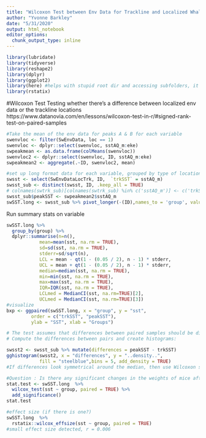 ```yaml
---
title: "Wilcoxon Test between Env Data for Trackline and Localized Whales"
author: "Yvonne Barkley"
date: "5/31/2020"
output: html_notebook
editor_options: 
  chunk_output_type: inline
---
```


```r
library(lubridate)
library(tidyverse)
library(reshape2)
library(dplyr)
library(ggplot2)
library(here) #helps with stupid root dir and accessing subfolders, it's awesome.
library(rstatix)
```
#Wilcoxon Test
Testing whether there's a difference between localized env data or the trackline locations
https://www.datanovia.com/en/lessons/wilcoxon-test-in-r/#signed-rank-test-on-paired-samples
```r
#Take the mean of the env data for peaks A & B for each variable
swenvloc <- filter(SwEnvData, loc == 1)
swenvloc <- dplyr::select(swenvloc, sstAQ_m:eke)
swpeakmean <- as.data.frame(colMeans(swenvloc))
swenvloc2 <- dplyr::select(swenvloc, ID, sstAQ_m:eke)
swpeakmean2 <- aggregate(.~ID, swenvloc2, mean)

#set up long format data for each variable, grouped by type of location
swsst <- select(SwEnvDataLocTrk, ID,  `trkSST` = sstAQ_m)
swsst_sub <- distinct(swsst, ID, .keep_all = TRUE)
# colnames(swtrk_sub)[colnames(swtrk_sub) %in% c('sstAQ_m')] <- c('trkSST')
swsst_sub$peakSST <- swpeakmean2$sstAQ_m
swSST.long <- swsst_sub %>% pivot_longer(-(ID),names_to = 'group', values_to = 'sst')
```

Run summary stats on variable
```r
swSST.long %>% 
  group_by(group) %>%
  dplyr::summarise(n=n(), 
            mean=mean(sst, na.rm = TRUE), 
            sd=sd(sst, na.rm = TRUE),
            stderr=sd/sqrt(n),
            LCL = mean - qt(1 - (0.05 / 2), n - 1) * stderr,
            UCL = mean + qt(1 - (0.05 / 2), n - 1) * stderr,
            median=median(sst, na.rm = TRUE),
            min=min(sst, na.rm = TRUE), 
            max=max(sst, na.rm = TRUE),
            IQR=IQR(sst, na.rm = TRUE),
            LCLmed = MedianCI(sst, na.rm=TRUE)[2],
            UCLmed = MedianCI(sst, na.rm=TRUE)[3])
#visualize
bxp <- ggpaired(swSST.long, x = "group", y = "sst", 
         order = c("trkSST", "peakSST"),
         ylab = "SST", xlab = "Groups")

# The test assumes that differences between paired samples should be distributed symmetrically around the median.
# Compute the differences between pairs and create histograms:

swsst2 <- swsst_sub %>% mutate(differences = peakSST - trkSST)
gghistogram(swsst2, x = "differences", y = "..density..", 
            fill = "steelblue",bins = 5, add_density = TRUE)
#If differences look symmetrical around the median, then use Wilcoxon signed-rank test

#Question : Is there any significant changes in the weights of mice after treatment?
stat.test <- swSST.long  %>%
  wilcox_test(sst ~ group, paired = TRUE) %>%
  add_significance()
stat.test

#effect size (if there is one?)
swSST.long  %>%
  rstatix::wilcox_effsize(sst ~ group, paired = TRUE)
#small effect size detected, r = 0.006

```